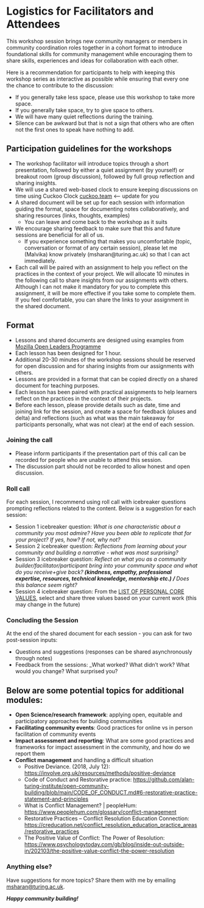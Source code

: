 # Logistics for Facilitators and Attendees

This workshop session brings new community managers or members in community coordination roles together in a cohort format to introduce foundational skills for community management while encouraging them to share skills, experiences and ideas for collaboration with each other.
    
Here is a recommendation for participants to help with keeping this workshop series as interactive as possible while ensuring that every one the chance to contribute to the discussion:

- If you generally take less space, please use this workshop to take more space.
- If you generally take space, try to give space to others. 
- We will have many quiet reflections during the training.
- Silence can be awkward but that is not a sign that others who are often not the first ones to speak have nothing to add.

## Participation guidelines for the workshops

* The workshop facilitator will introduce topics through a short presentation, followed by either a quiet assignment (by yourself) or breakout room (group discussion), followed by full group reflection and sharing insights.
* We will use a shared web-based clock to ensure keeping discussions on time using Cuckoo Clock [cuckoo.team](https://cuckoo.team) <-- update for you
* A shared document will be set up for each session with information guiding the format, space for documenting notes collaboratively, and sharing resources (links, thoughts, examples)
  * You can leave and come back to the workshop as it suits
* We encourage sharing feedback to make sure that this and future sessions are beneficial for all of us.
  * If you experience something that makes you uncomfortable (topic, conversation or format of any certain session), please let me (Malvika) know privately (msharan@turing.ac.uk) so that I can act immediately.
* Each call will be paired with an assignment to help you reflect on the practices in the context of your project. We will allocate 10 minutes in the following call to share insights from our assignments with others. Although I can not make it mandatory for you to complete this assignment, it will be more effective if you take some to complete them. If you feel comfortable, you can share the links to your assignment in the shared document.

## Format

- Lessons and shared documents are designed using examples from [Mozilla Open Leaders Programme](https://foundation.mozilla.org/en/initiatives/mozilla-open-leaders/)
- Each lesson has been designed for 1 hour.
- Additional 20-30 minutes of the workshop sessions should be reserved for open discussion and for sharing insights from our assignments with others.
- Lessons are provided in a format that can be copied directly on a shared document for teaching purposes. 
- Each lesson has been paired with practical assignments to help learners reflect on the practices in the context of their projects.
- Before each lesson, please provide details such as date, time and joining link for the session, and create a space for feedback (pluses and delta) and reflections (such as what was the main takeaway for participants personally, what was not clear) at the end of each session.

### Joining the call

- Please inform participants if the presentation part of this call can be recorded for people who are unable to attend this session.
- The discussion part should not be recorded to allow honest and open discussion.

### Roll call

For each session, I recommend using roll call with icebreaker questions prompting reflections related to the content.
Below is a suggestion for each session:

- Session 1 icebreaker question: *What is one characteristic about a community you most admire? Have you been able to replicate that for your project? If yes, how? If not, why not?*
- Session 2 icebreaker question: *Reflections from learning about your community and building a narrative - what was most surprising?*
- Session 3 icebreaker question: *Reflect on what you as a community builder/facilitator/participant bring into your community space and what do you receive+give back?** (kindness, empathy, professional expertise, resources, technical knowledge, mentorship etc.) / **Does this balance seem right?*
- Session 4 icebreaker question: From the [LIST OF PERSONAL CORE VALUES](https://thehappinessplanner.co.uk/pages/list-of-core-values), select and share three values based on your current work (this may change in the future)

### Concluding the Session

At the end of the shared document for each session - you can ask for two post-session inputs:

- Questions and suggestions (responses can be shared asynchronously through notes)
- Feedback from the sessions: _What worked? What didn't work? What would you change? What surprised you?

## Below are some potential topics for additional modules:

- **Open Science/research framework**: applying open, equitable and participatory approaches for building communities
- **Facilitating community events**: Good practices for online vs in person facilitation of community events
- **Impact assessment and reporting**: What are some good practices and frameworks for impact assessment in the community, and how do we report them
- **Conflict management** and handling a difficult situation
  - Positive Deviance. (2018, July 12): [https://involve.org.uk/resources/methods/positive-deviance](https://involve.org.uk/resources/methods/positive-deviance)
  - Code of Conduct and Restorative practice: [https://github.com/alan-turing-institute/open-community-building/blob/main/CODE\_OF\_CONDUCT.md#6-restorative-practice-statement-and-principles](https://github.com/alan-turing-institute/open-community-building/blob/main/CODE_OF_CONDUCT.md#6-restorative-practice-statement-and-principles)
  - What is Conflict Management? | peopleHum: [https://www.peoplehum.com/glossary/conflict-management](https://www.peoplehum.com/glossary/conflict-management)
  - Restorative Practices – Conflict Resolution Education Connection: [https://creducation.net/conflict\_resolution\_education\_practice\_areas/restorative\_practices](https://creducation.net/conflict_resolution_education_practice_areas/restorative_practices)
  - The Positive Value of Conflict: The Power of Resolution: [https://www.psychologytoday.com/gb/blog/inside-out-outside-in/202103/the-positive-value-conflict-the-power-resolution](https://www.psychologytoday.com/gb/blog/inside-out-outside-in/202103/the-positive-value-conflict-the-power-resolution)

### Anything else?

Have suggestions for more topics? Share them with me by emailing [msharan@turing.ac.uk](mailto:msharan@turing.ac.uk).

***Happy community building!***